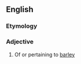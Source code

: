 ==English==

===Etymology===
{{rfe|lang=en}}

===Adjective===
{{en-adj}}

# Of or pertaining to [[barley]]